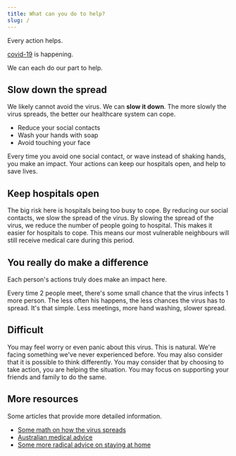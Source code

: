 ```yaml
---
title: What can you do to help?
slug: /
---
```


Every action helps.

[covid-19](https://en.wikipedia.org/wiki/Covid_19) is happening.

We can each do our part to help.

## Slow down the spread

We likely cannot avoid the virus. We can **slow it down**. The more slowly the virus spreads, the better our healthcare system can cope.

* Reduce your social contacts
* Wash your hands with soap
* Avoid touching your face

Every time you avoid one social contact, or wave instead of shaking hands, you make an impact. Your actions can keep our hospitals open, and help to save lives.

## Keep hospitals open

The big risk here is hospitals being too busy to cope. By reducing our social contacts, we slow the spread of the virus. By slowing the spread of the virus, we reduce the number of people going to hospital. This makes it easier for hospitals to cope. This means our most vulnerable neighbours will still receive medical care during this period.

## You really do make a difference

Each person's actions truly does make an impact here.

Every time 2 people meet, there's some small chance that the virus infects 1 more person. The less often his happens, the less chances the virus has to spread. It's that simple. Less meetings, more hand washing, slower spread.

## Difficult

You may feel worry or even panic about this virus. This is natural. We're facing something we've never experienced before. You may also consider that it is possible to think differently. You may consider that by choosing to take action, you are helping the situation. You may focus on supporting your friends and family to do the same.

## More resources

Some articles that provide more detailed information.

* [Some math on how the virus spreads](https://www.fast.ai/2020/03/09/coronavirus/)
* [Australian medical advice](https://www.gps-can.com.au/covid19-basics/a-guide)
* [Some more radical advice on staying at home](https://staythefuckhome.com)
